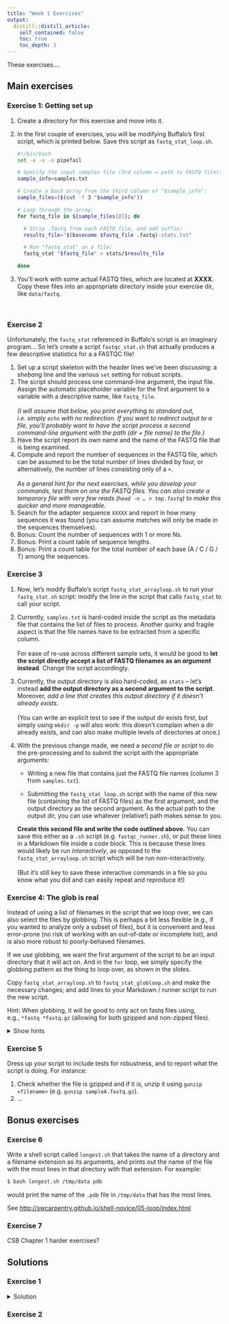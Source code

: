 ```yaml
---
title: "Week 1 Exercises"
output:
  distill::distill_article:
    self_contained: false
    toc: true
    toc_depth: 3
---
```


These exercises....

## Main exercises

### Exercise 1: Getting set up

1.  Create a directory for this exercise and move into it.

2.  In the first couple of exercises, you will be modifying Buffalo's first script, which is printed below. Save this script as `fastq_stat_loop.sh`.

    ``` .bash
    #!/bin/bash
    set -e -u -o pipefail

    # Specify the input samples file (3rd column = path to FASTQ file):
    sample_info=samples.txt

    # Create a Bash array from the third column of "$sample_info":
    sample_files=($(cut -f 3 "$sample_info"))

    # Loop through the array:
    for fastq_file in ${sample_files[@]}; do

      # Strip .fastq from each FASTQ file, and add suffix:
      results_file="$(basename $fastq_file .fastq)-stats.txt"
      
      # Run "fastq_stat" on a file:
      fastq_stat "$fastq_file" > stats/$results_file

    done
    ```

3.  You'll work with some actual FASTQ files, which are located at **XXXX**. Copy these files into an appropriate directory inside your exercise dir, like `data/fastq`.

<br>

### Exercise 2

Unfortunately, the `fastq_stat` referenced in Buffalo's script is an imaginary program... So let's create a script `fastqc_stat.sh` that actually produces a few descriptive statistics for a a FASTQC file!

1.  Set up a script skeleton with the header lines we've been discussing: a *shebang* line and the various `set` setting for robust scripts.
2.  The script should process one command-line argument, the input file. Assign the automatic placeholder variable for the first argument to a variable with a descriptive name, like `fastq_file`.\
    \
    *(I will assume that below, you print everything to standard out, i.e. simply `echo` with no redirection. If you want to redirect output to a file, you'll probably want to have the script process a second command-line argument with the path (dir + file name) to the file.)*
3.  Have the script report its own name and the name of the FASTQ file that is being examined.
4.  Compute and report the number of sequences in the FASTQ file, which can be assumed to be the total number of lines divided by four, or alternatively, the number of lines consisting only of a `+`.\
    \
    *As a general hint for the next exercises, while you develop your commands, test them on one the FASTQ files. You can also create a temporary file with very few reads (`head -n … > tmp.fastq`) to make this quicker and more manageable.*
5.  Search for the adapter sequence `XXXXX` and report in how many sequences it was found (you can assume matches will only be made in the sequences themselves).
6.  Bonus: Count the number of sequences with 1 or more Ns.
7.  Bonus: Print a count table of sequence lengths.
8.  Bonus: Print a count table for the total number of each base (A / C / G / T) among the sequences.

### Exercise 3

1.  Now, let's modify Buffalo's script `fastq_stat_arrayloop.sh` to run your `fastq_stat.sh` script: modify the line in the script that calls `fastq_stat` to call your script.

2.  Currently, `samples.txt` is hard-coded inside the script as the metadata file that contains the list of files to process. Another quirky and fragile aspect is that the file names have to be extracted from a specific column.\
    \
    For ease of re-use across different sample sets, it would be good to **let the script directly accept a list of FASTQ filenames as an *argument* instead**. Change the script accordingly.

3.  Currently, the output directory is also hard-coded, as `stats` -- let's instead **add the output directory as a second argument to the script**. Moreover, *add a line that creates this output directory if it doesn't already exists.*\
    \
    (You can write an explicit test to see if the output dir exists first, but simply using `mkdir -p` will also work: this doesn't complain when a dir already exists, and can also make multiple levels of directories at once.)

4.  With the previous change made, we need a *second file or script* to do the pre-processing and to submit the script with the appropriate arguments:

    -   Writing a new file that contains just the FASTQ file names (column 3 from `samples.txt`).

    -   Submitting the `fastq_stat_loop.sh` script with the name of this new file (containing the list of FASTQ files) as the first argument, and the output directory as the second argument. As the actual path to the output dir, you can use whatever (relative!) path makes sense to you.

    **Create this second file and write the code outlined above.** You can save this either as a `.sh` script (e.g. `fastqc_runner.sh`), or put these lines in a Markdown file inside a code block. This is because these lines would likely be run *interactively*, as opposed to the `fastq_stat_arrayloop.sh` script which will be run non-interactively.\
    \
    (But it's still key to save these interactive commands in a file so you know what you did and can easily repeat and reproduce it!)

### Exercise 4: The glob is real

Instead of using a list of filenames in the script that we loop over, we can also select the files by globbing. This is perhaps a bit less flexible (e.g., if you wanted to analyze only a subset of files), but it is convenient and less error-prone (no risk of working with an out-of-date or incomplete list), and is also more robust to poorly-behaved filenames.

If we use globbing, we want the first argument of the script to be an input directory that it will act on. And in the `for` loop, we simply specify the globbing pattern as the thing to loop over, as shown in the slides.

Copy `fastq_stat_arrayloop.sh` to `fastq_stat_globloop.sh` and make the necessary changes; and add lines to your Markdown / runner script to run the new script.

Hint: When globbing, it will be good to only act on fastq files using,\
e.g., `*fastq *fastq.gz` (allowing for both gzipped and non-zipped files).

<details>

<summary>Show hints</summary>

<p>

</p>

</details>

### Exercise 5

Dress up your script to include tests for robustness, and to report what the script is doing. For instance:

1.  Check whether the file is gzipped and if it is, unzip it using `gunzip <filename>` (e.g. `gunzip sampleA.fastq.gz`).
2.  ...

## Bonus exercises

### Exercise 6

Write a shell script called `longest.sh` that takes the name of a directory and a filename extension as its arguments, and prints out the name of the file with the most lines in that directory with that extension. For example:

``` .bash
$ bash longest.sh /tmp/data pdb
```

would print the name of the `.pdb` file in `/tmp/data` that has the most lines.

See <http://swcarpentry.github.io/shell-novice/05-loop/index.html>

### Exercise 7

CSB Chapter 1 harder exercises?

## Solutions

### Exercise 1

<details>

<summary>Solution</summary>

<p>

</p>

</details>

### Exercise 2
